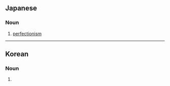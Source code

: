 ==Japanese==
{{wikipedia|lang=ja}}
{{ja-kanjitab|かん|へき|k2=ぺき|しゅ|ぎ|yomi=on}}

===Noun===
{{ja-noun|かんぺき しゅぎ}}

# [[perfectionism]]

----

==Korean==
{{ko-hanjatab|}}

===Noun===
{{ko-noun|hj|hangeul=완벽주의}}

# {{hanja form of|완벽주의|[[perfectionism]]}}